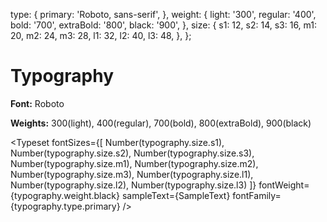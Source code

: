 
<Meta title="Design Tokens/Typography" />

  type: {
    primary: 'Roboto, sans-serif',
  },
  weight: {
    light: '300',
    regular: '400',
    bold: '700',
    extraBold: '800',
    black: '900',
  },
  size: {
    s1: 12,
    s2: 14,
    s3: 16,
    m1: 20,
    m2: 24,
    m3: 28,
    l1: 32,
    l2: 40,
    l3: 48,
  },
};
 
 
<h1 class="h1">Typography</h1>
 
**Font:** Roboto
 
**Weights:** 300(light), 400(regular), 700(bold), 800(extraBold), 900(black)
 
<Typeset
  fontSizes={[
    Number(typography.size.s1),
    Number(typography.size.s2),
    Number(typography.size.s3),
    Number(typography.size.m1),
    Number(typography.size.m2),
    Number(typography.size.m3),
    Number(typography.size.l1),
    Number(typography.size.l2),
    Number(typography.size.l3)
  ]}
  fontWeight={typography.weight.black}
  sampleText={SampleText}
  fontFamily={typography.type.primary}
/>